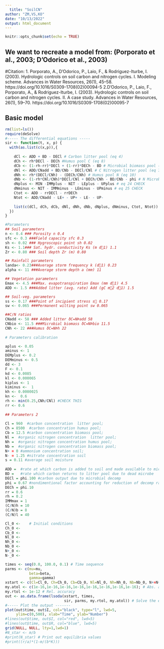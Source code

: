 ```yaml
---
  title: "SoilCN"
author: "ZM,VS,KO"
date: "10/13/2022"
output: html_document
---
```

  
  ```r
knitr::opts_chunk$set(echo = TRUE)
```

## We want to recreate a model from: (Porporato et al., 2003; D’Odorico et al., 2003)
#Citation: 1. Porporato, A., D’Odorico, P., Laio, F., & Rodriguez-Iturbe, I. (2003). Hydrologic controls on soil carbon and nitrogen cycles. I. Modeling scheme. Advances in Water Resources, 26(1), 45–58. https://doi.org/10.1016/S0309-1708(02)00094-5 2.D’Odorico, P., Laio, F., Porporato, A., & Rodriguez-Iturbe, I. (2003). Hydrologic controls on soil carbon and nitrogen cycles. II. A case study. Advances in Water Resources, 26(1), 59–70. https://doi.org/10.1016/S0309-1708(02)00095-7


## Basic model
```r
rm(list=ls())
require(deSolve)
#----- The differential equations -----
sir <- function(t, x, p) {
  with(as.list(c(x,p)),{
    
    dCl <- ADD + BD - DECl # Carbon litter pool (eq 4)
    dCh <- rh*DECl - DECh #Humus pool C (eq 8)
    dCb <- (1-rh-rr)*DECl + (1-rr)*DECh - BD # Microbial biomass pool (eq 11)
    dNl <- ADD/CNadd + BD/CNb - DECl/CNl # C Nitrogen litter pool (eq 7)
    dNh <- rh*(DECl/CNh) - (DECh/CNh) # Humus pool N (eq 10)
    dNb <- (1-rh*CNl/CNh)*DECl/CNl + DECh/CNh - BD/CNb - phi # N Microbial biomass pool (eq 12)
    dNplus <- MIN -IMMplus - NIT - LEplus - UPplus # eq 24 CHECK
    dNminus <- NIT - IMMminus - LEminus - UPminus # eq 25 CHECK
    Ctot <- ADD - rrDECl - rrDECh
    Ntot <- ADD/CNadd - LE+ - UP+ - LE- - UP-
    
    list(c(dCl, dCh, dCb, dNl, dNh, dNb, dNplus, dNminus, Ctot, Ntot))
  })
}

#Parameters
## Soil parameters
n <- 0.4 ### Porosity n 0.4
sfc <- 0.3 ###Field capacity sfc 0.3
sh <- 0.02 ### Hygroscopic point sh 0.02
Ks <- 1.1### Sat. hydr. conductivity Ks (m d1) 1.1
Zr <- 0.80 ### Soil depth Zr (m) 0.80

## Rainfall parameters
landa<- 0.23###Average storm frequency k (d1) 0.23
alpha <- 11 ###Average storm depth a (mm) 11

## Vegetation parameters
Emax <- 4.5 ###Max. evapotranspiration Emax (mm d1) 4.5
ADD <- 1.5 ###Added litter (avg. rate) Add (gC m2 d1) 1.5

## Soil-veg. parameters
ss <- 0.17 ###Point of incipient stress s 0.17
sw <- 0.065 ###Permanent wilting point sw 0.065

##C/N ratios
CNadd <- 58 ### Added litter ðC=NÞadd 58
CNbio <- 11.5 ###Microbial biomass ðC=NÞbio 11.5
CNh <- 22 ###Humus ðC=NÞh 22
  
# Parameters calibration

aplus <- 0.05
aminus <- 1
DEMplus <- 0.2
DEMminus <- 0.5
dd <- 3
F <- 0.1
kd <- 0.0085
kl <- 0.000065
kiplus <- 1
kiminus <-  1
kh <- 0.0000025
kn <-  0.6
rh <- min(0.25,CNh/CNl) #CHECK THIS
rr <- 0.6
  
## Parameters 2
  
Cl = 960  #carbon concentration  litter pool;
Ch = 8500  #carbon concentration humus pool;
Cb = 12.5 #carbon concentration biomass pool;
Nl =  #organic nitrogen concentration  litter pool;
Nh =  #organic nitrogen concentration humus pool;
Nb =  #organic nitrogen concentration biomass pool;
N+ = 0 #ammonium concentration soil;
N- = 1.25 #nitrate concentration soil
s = 0.11 #average soil moisture
  
ADD =  #rate at which carbon is added to soil and made available to microbial colonies
BD =   #rate which carbon returns to litter pool due to dead microbe
DECl = phi.100 #carbon output due to microbial decomp
phi = 0.67 #nondimentional factor accounting for reduction of decomp rate when poor nitrogen levels insufficiant to integrate in bacteria
DECh = phi.10 
rr = 0.6
rh = 0.2
IMMmax = 1
(C/N)h = 10
(C/N)b = 8
(C/N)l = 40

Cl_0 <-    # Initial conditions
Ch_0 <-
Cb_0 <-
Nl_0 <-
Nh_0 <-
Nb_0 <-
N+_0 <-
N-_0 <-

times <- seq(0.0, 100.0, 0.1) # Time sequence
parms <- c(mu=mu, 
           beta=beta, 
           gamma=gamma)
xstart <- c(Cl=Cl_0, Ch=Ch_0, Cb=Cb_0, Nl=Nl_0, Nh=Nh_0, Nb=Nb_0, N+=N+_0, N-=N-_0) # Initial conditions
my.atol <- c(1e-16,1e-16,1e-16,1e-16,1e-16,1e-16,1e-16,1e-16); # Abs. accuracy - remember to add a term for each equation
my.rtol <- 1e-12 # Rel. accuracy
out <- as.data.frame(lsoda(xstart, times,
                           sir, parms, my.rtol, my.atol)) # Solve the eqns.
#----- Plot the output -------
plot(out$time, out$I, col="black", type="l", lwd=5,
     ylim=c(0,500), xlab="Time", ylab="Number")
#lines(out$time, out$I, col="red", lwd=5)
#lines(out$time, out$R, col="blue", lwd=5)
grid(NULL, NULL, lty=1,lwd=1)
#N_star <- m/b
#print(N_star) # Print out equilibria values
#print((r/a)*(1-m/(b*K)))
```
